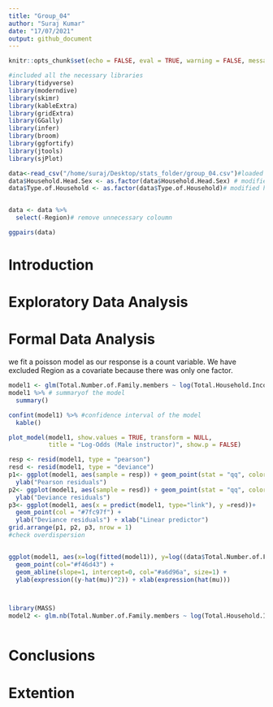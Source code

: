 ```yaml
---
title: "Group_04"
author: "Suraj Kumar"
date: "17/07/2021"
output: github_document 
---
```


```r
knitr::opts_chunk$set(echo = FALSE, eval = TRUE, warning = FALSE, message = FALSE, comment = NA)
```

```r
#included all the necessary libraries
library(tidyverse) 
library(moderndive)
library(skimr)
library(kableExtra)
library(gridExtra)
library(GGally)
library(infer)
library(broom)
library(ggfortify)
library(jtools)
library(sjPlot)
```



```r
data<-read_csv("/home/suraj/Desktop/stats_folder/group_04.csv")#loaded the dataset
data$Household.Head.Sex <- as.factor(data$Household.Head.Sex) # modified sex variable to factor
data$Type.of.Household <- as.factor(data$Type.of.Household)# modified household var to factor


data <- data %>%
  select(-Region)# remove unnecessary coloumn

ggpairs(data)
```

# Introduction {#sec:Intro}

# Exploratory Data Analysis {#sec:EDA}

# Formal Data Analysis {#sec:FDA}

we fit a poisson model as our response is a count variable. We have excluded Region as  a covariate because there was only one factor. 

```r
model1 <- glm(Total.Number.of.Family.members ~ log(Total.Household.Income) *Household.Head.Age+log(Total.Food.Expenditure )  + Type.of.Household +sqrt(House.Floor.Area)+House.Age+Number.of.bedrooms + Electricity  ,data = data,family = "poisson")  # fitted the poisson model using glm
model1 %>% # summaryof the model
  summary()

confint(model1) %>% #confidence interval of the model
  kable()

plot_model(model1, show.values = TRUE, transform = NULL,
           title = "Log-Odds (Male instructor)", show.p = FALSE)

resp <- resid(model1, type = "pearson")
resd <- resid(model1, type = "deviance")
p1<- ggplot(model1, aes(sample = resp)) + geom_point(stat = "qq", color = "#7fc97f") +
  ylab("Pearson residuals")
p2<- ggplot(model1, aes(sample = resd)) + geom_point(stat = "qq", color = "#7fc97f") +
  ylab("Deviance residuals")
p3<- ggplot(model1, aes(x = predict(model1, type="link"), y =resd))+
  geom_point(col = "#7fc97f") +
  ylab("Deviance residuals") + xlab("Linear predictor")
grid.arrange(p1, p2, p3, nrow = 1)
#check overdispersion


ggplot(model1, aes(x=log(fitted(model1)), y=log((data$Total.Number.of.Family.members-fitted(model1))^2)))+
  geom_point(col="#f46d43") +
  geom_abline(slope=1, intercept=0, col="#a6d96a", size=1) +
  ylab(expression((y-hat(mu))^2)) + xlab(expression(hat(mu)))



library(MASS)
model2 <- glm.nb(Total.Number.of.Family.members ~ log(Total.Household.Income) *Household.Head.Age+log(Total.Food.Expenditure )  + Type.of.Household +sqrt(House.Floor.Area)+House.Age+Number.of.bedrooms + Electricity  ,data = data) 



```




# Conclusions {#sec:Conc}

# Extention {#sec:Ext}
